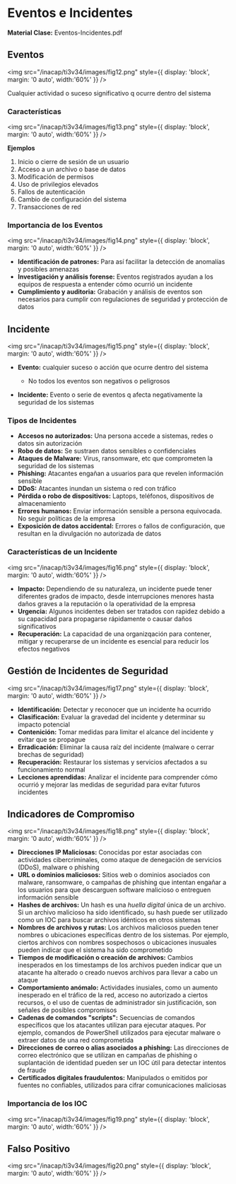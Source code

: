 
# Eventos e Incidentes

**Material Clase:** <ExternalLink href="/inacap/ti3v34/docs/ppt14.pdf">Eventos-Incidentes.pdf</ExternalLink>

## Eventos

<img 
    src="/inacap/ti3v34/images/fig12.png"
    style={{ display: 'block', margin: '0 auto', width:'60%' }} 
/>
<br/>

Cualquier actividad o suceso significativo q ocurre dentro del sistema 

### Características

<img 
    src="/inacap/ti3v34/images/fig13.png"
    style={{ display: 'block', margin: '0 auto', width:'60%' }} 
/>
<br/>

**Ejemplos**

1. Inicio o cierre de sesión de un usuario
2. Acceso a un archivo o base de datos
3. Modificación de permisos
4. Uso de privilegios elevados
5. Fallos de autenticación
6. Cambio de configuración del sistema
7. Transacciones de red

### Importancia de los Eventos

<img 
    src="/inacap/ti3v34/images/fig14.png"
    style={{ display: 'block', margin: '0 auto', width:'60%' }} 
/>
<br/>

- **Identificación de patrones:** Para así facilitar la detección de anomalías y posibles amenazas
- **Investigación y análisis forense:** Eventos registrados ayudan a los equipos de respuesta a entender cómo ocurrió un incidente
- **Cumplimiento y auditoria:** Grabación y análisis de eventos son necesarios para cumplir con regulaciones de seguridad y protección de datos

## Incidente

<img 
    src="/inacap/ti3v34/images/fig15.png"
    style={{ display: 'block', margin: '0 auto', width:'60%' }} 
/>
<br/>

- **Evento:** cualquier suceso o acción que ocurre dentro del sistema
	- No todos los eventos son negativos o peligrosos

- **Incidente:** Evento o serie de eventos q afecta negativamente la seguridad de los sistemas

### Tipos de Incidentes

- **Accesos no autorizados:** Una persona accede a sistemas, redes o datos sin autorización
- **Robo de datos:** Se sustraen datos sensibles o confidenciales
- **Ataques de Malware:** Virus, ransomware, etc que comprometen la seguridad de los sistemas
- **Phishing:** Atacantes engañan a usuarios para que revelen información sensible
- **DDoS:** Atacantes inundan un sistema o red con tráfico
- **Pérdida o robo de dispositivos:** Laptops, teléfonos, dispositivos de almacenamiento
- **Errores humanos:** Enviar información sensible a persona equivocada. No seguir políticas de la empresa
- **Exposición de datos accidental:** Errores o fallos de configuración, que resultan en la divulgación no autorizada de datos

### Características de un Incidente

<img 
    src="/inacap/ti3v34/images/fig16.png"
    style={{ display: 'block', margin: '0 auto', width:'60%' }} 
/>
<br/>

- **Impacto:** Dependiendo de su naturaleza, un incidente puede tener diferentes grados de impacto, desde interrupciones menores hasta daños graves a la reputación o la operatividad de la empresa
- **Urgencia:** Algunos incidentes deben ser tratados con rapidez debido a su capacidad para propagarse rápidamente o causar daños significativos
- **Recuperación:** La capacidad de una organizqación para contener, mitigar y recuperarse de un incidente es esencial para reducir los efectos negativos

## Gestión de Incidentes de Seguridad

<img 
    src="/inacap/ti3v34/images/fig17.png"
    style={{ display: 'block', margin: '0 auto', width:'60%' }} 
/>
<br/>

- **Identificación:** Detectar y reconocer que un incidente ha ocurrido
- **Clasificación:** Evaluar la gravedad del incidente y determinar su impacto potencial
- **Contenición:** Tomar medidas para limitar el alcance del incidente y evitar que se propague
- **Erradicación:** Eliminar la causa raíz del incidente (malware o cerrar brechas de seguridad)
- **Recuperación:** Restaurar los sistemas y servicios afectados a su funcionamiento normal
- **Lecciones aprendidas:** Analizar el incidente para comprender cómo ocurrió y mejorar las medidas de seguridad para evitar futuros incidentes

## Indicadores de Compromiso

<img 
    src="/inacap/ti3v34/images/fig18.png"
    style={{ display: 'block', margin: '0 auto', width:'60%' }} 
/>
<br/>

- **Direcciones IP Maliciosas:** Conocidas por estar asociadas con actividades cibercriminales, como ataque de denegación de servicios (DDoS), malware o phishing
- **URL o dominios maliciosos:** Sitios web o dominios asociados con malware, ransomware, o campañas de phishing que intentan engañar a los usuarios para que descarguen software malicioso o entreguen información sensible
- **Hashes de archivos:** Un hash es una *huella digital* única de un archivo. Si un archivo malicioso ha sido identificado, su hash puede ser utilizado como un IOC para buscar archivos idénticos en otros sistemas
- **Nombres de archivos y rutas:** Los archivos maliciosos pueden tener nombres o ubicaciones específicas dentro de los sistemas. Por ejemplo, ciertos archivos con nombres sospechosos o ubicaciones inusuales pueden indicar que el sistema ha sido comprometido
- **Tiempos de modificación o creación de archivos:** Cambios inesperados en los timestamps de los archivos pueden indicar que un atacante ha alterado o creado nuevos archivos para llevar a cabo un ataque
- **Comportamiento anómalo:** Actividades inusiales, como un aumento inesperado en el tráfico de la red, acceso no autorizado a ciertos recursos, o el uso de cuentas de administrador sin justificación, son señales de posibles compromisos
- **Cadenas de comandos "scripts":** Secuencias de comandos específicos que los atacantes utilizan para ejecutar ataques. Por ejemplo, comandos de PowerShell utilizados para ejecutar malware o extraer datos de una red comprometida
- **Direcciones de correo o alias asociados a phishing:** Las direcciones de correo electrónico que se utilizan en campañas de phishing o suplantación de identidad pueden ser un IOC útil para detectar intentos de fraude
- **Certificados digitales fraudulentos:** Manipulados o emitidos por fuentes no confiables, utilizados para cifrar comunicaciones maliciosas

### Importancia de los IOC

<img 
    src="/inacap/ti3v34/images/fig19.png"
    style={{ display: 'block', margin: '0 auto', width:'60%' }} 
/>
<br/>

## Falso Positivo

<img 
    src="/inacap/ti3v34/images/fig20.png"
    style={{ display: 'block', margin: '0 auto', width:'60%' }} 
/>
<br/>